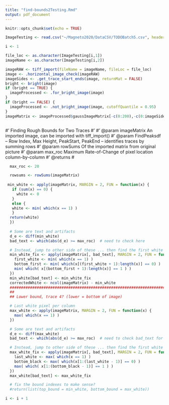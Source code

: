 ```yaml
---
title: "find-bounds2Testing.Rmd"
output: pdf_document
---
```


```r
knitr::opts_chunk$set(echo = TRUE)
```

```r
ImageTesting <- read.csv("~/Magneto2020/DataCSV/TODOBatch5.csv", header = TRUE, stringsAsFactors = FALSE)
```
```r
i <- 1
```

```r

file_loc <- as.character(ImageTesting[i,1])
imageName <- as.character(ImageTesting[i,2])

imageRAW <- tiff_import(fileName = imageName, fileLoc = file_loc)
image <- .horizontal_image_check(imageRAW)
imageSides <- .get_trace_start_ends(image, returnMat = FALSE)
bright <- bright(image)
if (bright == TRUE) {
  imageProcessed <- .for_bright_image(image)
}
if (bright == FALSE) {
  imageProcessed <- .not_bright_image(image, cutoffQuantile = 0.95)
}
imageMatrix <- imageProcessed$gaussImageMatrix[-c(0:200),-c(0:imageSides$Start, imageSides$End:ncol(imageProcessed$imageMatrix))]
```

```r

```


#' Finding Rough Bounds for Two Traces
#'
#' @param imageMatrix An imported image, can be imported with tiff_import()
#' @param FindPeaksdf -- Row Index, Max Height, PeakStart, PeakEnd -- identifies traces by summing rows
#' @param rowSums Of the imported matrix from original picture
#' @param max_roc Maximum Rate-of-Change of pixel location column-by-column
#' @returns
#
```r
  max_roc <- 20

  rowsums <- rowSums(imageMatrix)
  
 min_white <- apply(imageMatrix, MARGIN = 2, FUN = function(x) {
   if (sum(x) == 0) {
     white <- 0
   } 
   else {
   white <- min( which(x == 1) )
   }
  return(white)
  })
  
  # Some are text and artifacts
  d_e <- diff(min_white)
  bad_text <- which(abs(d_e) >= max_roc)  # need to check here

  # Instead, jump to other side of these ... then find the first white going down
  min_white_fix <- apply(imageMatrix[, bad_text], MARGIN = 2, FUN = function(x) {
    first_white <- min( which(x == 1) )
    bottom_first <- min( which(x[(first_white + 1):length(x)] == 0) )
    min( which( x[(bottom_first + 1):length(x)] == 1 ) )
  })
  min_white[bad_text] <- min_white_fix
  correctedWhite <- ncol(imageMatrix) - min_white
  ############################################################################
  ##
  ## Lower bound, trace 4? (lower = bottom of image)

  # Last white pixel per column
  max_white <- apply(imageMatrix, MARGIN = 2, FUN = function(x) {
    max( which(x == 1) )
  })

  # Some are text and artifacts
  d_e <- diff(max_white)
  bad_text <- which(abs(d_e) >= max_roc)  # need to check bad_text for length > 1

  # Instead, jump to other side of these ... then find the first white going down
  max_white_fix <- apply(imageMatrix[, bad_text], MARGIN = 2, FUN = function(x) {
    last_white <- max( which(x == 1) )
    bottom_black <- max( which(x[1:(last_white - 1)] == 0) )
    max( which( x[1:(bottom_black - 1)] == 1 ) )
  })
  max_white[bad_text] <- max_white_fix

  # fix the bound indexes to make sense?
  #return(list(top_bound = min_white, bottom_bound = max_white))


```


```r
i <- i + 1
```

